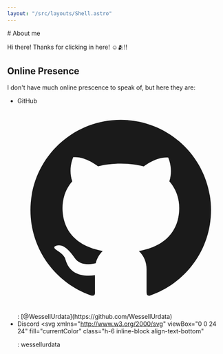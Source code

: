 ```yaml
---
layout: "/src/layouts/Shell.astro"
---
```


<section class="max-w-none prose prose-headings:my-[12px] mb-8">
# About me

Hi there! Thanks for clicking in here! ☺️🫂‼️

## Online Presence

I don't have much online prescence to speak of, but here they are:

- GitHub
  <svg viewBox="0 0 1024 1024" fill="currentColor" id="gitHub" class="h-6 inline-block align-text-bottom">
    <title>GitHub</title>
    <path d="M511.6 76.3C264.3 76.2 64 276.4 64 523.5 64 718.9 189.3 885 363.8 946c23.5 5.9 19.9-10.8 19.9-22.2v-77.5c-135.7 15.9-141.2-73.9-150.3-88.9C215 726 171.5 718 184.5 703c30.9-15.9 62.4 4 98.9 57.9 26.4 39.1 77.9 32.5 104 26 5.7-23.5 17.9-44.5 34.7-60.8-140.6-25.2-199.2-111-199.2-213 0-49.5 16.3-95 48.3-131.7-20.4-60.5 1.9-112.3 4.9-120 58.1-5.2 118.5 41.6 123.2 45.3 33-8.9 70.7-13.6 112.9-13.6 42.4 0 80.2 4.9 113.5 13.9 11.3-8.6 67.3-48.8 121.3-43.9 2.9 7.7 24.7 58.3 5.5 118 32.4 36.8 48.9 82.7 48.9 132.3 0 102.2-59 188.1-200 212.9a127.5 127.5 0 0138.1 91v112.5c.8 9 0 17.9 15 17.9 177.1-59.7 304.6-227 304.6-424.1 0-247.2-200.4-447.3-447.5-447.3z"></path>
  </svg>
  : [@WessellUrdata](https://github.com/WessellUrdata)
- Discord
  <svg
    xmlns="http://www.w3.org/2000/svg"
    viewBox="0 0 24 24"
    fill="currentColor"
    class="h-6 inline-block align-text-bottom"
  >
    <title>Discord</title>
    <path d="M19.3034 5.33716C17.9344 4.71103 16.4805 4.2547 14.9629 4C14.7719 4.32899 14.5596 4.77471 14.411 5.12492C12.7969 4.89144 11.1944 4.89144 9.60255 5.12492C9.45397 4.77471 9.2311 4.32899 9.05068 4C7.52251 4.2547 6.06861 4.71103 4.70915 5.33716C1.96053 9.39111 1.21766 13.3495 1.5891 17.2549C3.41443 18.5815 5.17612 19.388 6.90701 19.9187C7.33151 19.3456 7.71356 18.73 8.04255 18.0827C7.41641 17.8492 6.82211 17.5627 6.24904 17.2231C6.39762 17.117 6.5462 17.0003 6.68416 16.8835C10.1438 18.4648 13.8911 18.4648 17.3082 16.8835C17.4568 17.0003 17.5948 17.117 17.7434 17.2231C17.1703 17.5627 16.576 17.8492 15.9499 18.0827C16.2789 18.73 16.6609 19.3456 17.0854 19.9187C18.8152 19.388 20.5875 18.5815 22.4033 17.2549C22.8596 12.7341 21.6806 8.80747 19.3034 5.33716ZM8.5201 14.8459C7.48007 14.8459 6.63107 13.9014 6.63107 12.7447C6.63107 11.5879 7.45884 10.6434 8.5201 10.6434C9.57071 10.6434 10.4303 11.5879 10.4091 12.7447C10.4091 13.9014 9.57071 14.8459 8.5201 14.8459ZM15.4936 14.8459C14.4535 14.8459 13.6034 13.9014 13.6034 12.7447C13.6034 11.5879 14.4323 10.6434 15.4936 10.6434C16.5442 10.6434 17.4038 11.5879 17.3825 12.7447C17.3825 13.9014 16.5548 14.8459 15.4936 14.8459Z"></path>
  </svg>
  : wessellurdata

</section>
